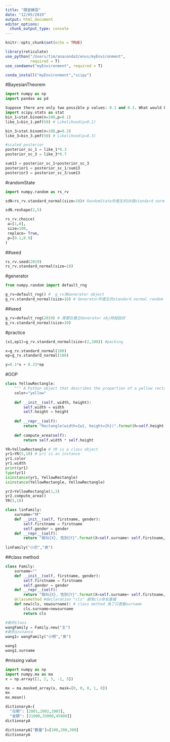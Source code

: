 ```yaml
---
title: "課堂練習"
date: "12/05/2019"
output: html_document
editor_options: 
  chunk_output_type: console
---
```


```r
knitr::opts_chunk$set(echo = TRUE)

library(reticulate)
use_python("/Users/tim/anaconda3/envs/myEnvironment",
           required = T)
use_condaenv("myEnvironment", required = T)
```

```r
conda_install("myEnvironment","scipy")
```

#BayesianTheorem

```python
import numpy as np
import pandas as pd
```

```python
Suppose there are only two possible p values: 0.1 and 0.3. What would be the likelihood value of a sample with 50 heads and 50 tails?
import scipy.stats as stat
bin_1=stat.binom(n=100,p=0.1)
like_1=bin_1.pmf(50) # Likelihood(p=0.1)

bin_3=stat.binom(n=100,p=0.3)
like_3=bin_3.pmf(50) # Likelihood(p=0.3)
```

```python
#scaled posterior
posterior_sc_1 = like_1*0.3
posterior_sc_3 = like_3*0.7

sum13 = posterior_sc_1+posterior_sc_3
posterior1 = posterior_sc_1/sum13
posterior3 = posterior_sc_3/sum13

```


#randomState
```python
import numpy.random as rs_rv

sdN=rs_rv.standard_normal(size=10)# RandomState所產生的10個standard normal random number

sdN.reshape(2,5)
```

```python
rs_rv.choice(
 a=[1,0],
 size=100,
 replace= True,
 p=[0.1,0.9]
)
```

##seed

```python
rs_rv.seed(2019)
rs_rv.standard_normal(size=10)
```


#generator
```python
from numpy.random import default_rng

g_rv=default_rng() #  g_rv為Generator object
g_rv.standard_normal(size=10) # Generator所產生的standard normal random number
```

##seed
```python
g_rv=default_rng(2019) # 需要在建立Generator obj時就設好
g_rv.standard_normal(size=10)
```

#practice
```python
(x1,ep1)=g_rv.standard_normal(size=(2,100)) #packing

x=g_rv.standard_normal(100)
ep=g_rv.standard_normal(100)
```

```python
y=0.1*x + 0.33*ep
```

#OOP
```python
class YellowRectangle:
    """ A Python object that describes the properties of a yellow rectangle """
    color="yellow" 
    
    def __init__(self, width, height):
        self.width = width
        self.height = height
    
    def __repr__(self):
        return "Rectangle(width={w}, height={h})".format(h=self.height, w=self.width)
        
    def compute_area(self):
        return self.width * self.height

```

```python
YR=YellowRectangle # YR is a class object
yr1=YR(5,10) # yr1 is an instance
yr1.color
yr1.width
print(yr1)
type(yr1)
isinstance(yr1, YellowRectangle)
isinstance(YellowRectangle, YellowRectangle)

yr2=YellowRectangle(1,3)
yr2.compute_area()
YR(5,10)

```

```python
class linFamily:
    surname="林"
    def __init__(self, firstname, gender):
        self.firstname = firstname
        self.gender = gender
    def __repr__(self):
        return "我叫{X}, 性別{Y}".format(X=self.surname+ self.firstname, Y= self.gender)
        
linFamily("小巴","男")
```

##class method
```python
class Family:
    surname=""
    def __init__(self, firstname, gender):
        self.firstname = firstname
        self.gender = gender
    def __repr__(self):
        return "我叫{X}, 性別{Y}".format(X=self.surname+ self.firstname, Y= self.gender)
    @classmethod #declaration "cls" 避免cls命名重複
    def new(cls, newsurname): # class method 為了只更動surname
        cls.surname=newsurname
        return cls
```

```python
#新的class
wangFamily = Family.new("王")
#新的instance
wang1= wangFamily("小明","男")

wang1
wang1.surname
```


#missing value
```python
import numpy as np
import numpy.ma as ma
x = np.array([1, 2, 3, -1, 5])
```

```python
mx = ma.masked_array(x, mask=[0, 0, 0, 1, 0])
mx
mx.mean()
```


```python
dictionaryA={
  "日期": [2001,2002,2003],
  "金額": [21000,33000,45880]}
dictionaryA

dictionaryA["數量"]=[100,200,300]
dictionaryA
```

